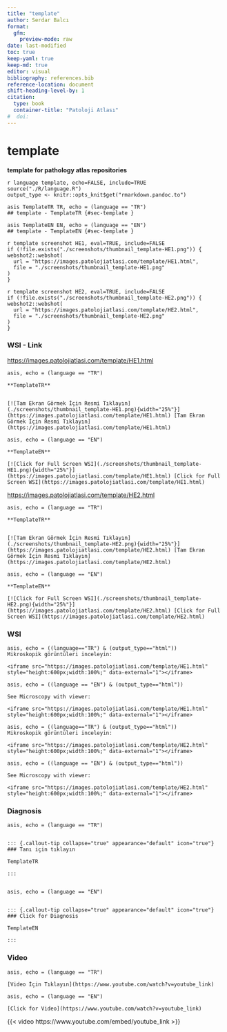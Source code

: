```yaml
---
title: "template"
author: Serdar Balcı
format:
  gfm:
    preview-mode: raw
date: last-modified 
toc: true
keep-yaml: true
keep-md: true
editor: visual
bibliography: references.bib
reference-location: document
shift-heading-level-by: 1
citation:
  type: book
  container-title: "Patoloji Atlası"
#  doi: 
---
```







# template


**template for pathology atlas repositories**








<title>TemplateEN TemplateTR</title>
<meta name="keywords" content="TemplateEN, TemplateTR, patoloji, atlas, pathology, whole slide image">
<meta name="description" content="TemplateEN TemplateTR">





```
r language template, echo=FALSE, include=TRUE
source("./R/language.R")
output_type <- knitr::opts_knit$get("rmarkdown.pandoc.to")
```


```
asis TemplateTR TR, echo = (language == "TR")
## template - TemplateTR {#sec-template }
```


```
asis TemplateEN EN, echo = (language == "EN")
## template - TemplateEN {#sec-template }
```






```
r template screenshot HE1, eval=TRUE, include=FALSE
if (!file.exists("./screenshots/thumbnail_template-HE1.png")) {
webshot2::webshot(
  url = "https://images.patolojiatlasi.com/template/HE1.html",
  file = "./screenshots/thumbnail_template-HE1.png"
)
}
```






```
r template screenshot HE2, eval=TRUE, include=FALSE
if (!file.exists("./screenshots/thumbnail_template-HE2.png")) {
webshot2::webshot(
  url = "https://images.patolojiatlasi.com/template/HE2.html",
  file = "./screenshots/thumbnail_template-HE2.png"
)
}
```





::::: panel-tabset


### WSI - Link










[https://images.patolojiatlasi.com/template/HE1.html](https://images.patolojiatlasi.com/template/HE1.html)





```
asis, echo = (language == "TR")

**TemplateTR**


[![Tam Ekran Görmek İçin Resmi Tıklayın](./screenshots/thumbnail_template-HE1.png){width="25%"}](https://images.patolojiatlasi.com/template/HE1.html) [Tam Ekran Görmek İçin Resmi Tıklayın](https://images.patolojiatlasi.com/template/HE1.html)
```

```
asis, echo = (language == "EN")

**TemplateEN**

[![Click for Full Screen WSI](./screenshots/thumbnail_template-HE1.png){width="25%"}](https://images.patolojiatlasi.com/template/HE1.html) [Click for Full Screen WSI](https://images.patolojiatlasi.com/template/HE1.html)

```









[https://images.patolojiatlasi.com/template/HE2.html](https://images.patolojiatlasi.com/template/HE2.html)





```
asis, echo = (language == "TR")

**TemplateTR**


[![Tam Ekran Görmek İçin Resmi Tıklayın](./screenshots/thumbnail_template-HE2.png){width="25%"}](https://images.patolojiatlasi.com/template/HE2.html) [Tam Ekran Görmek İçin Resmi Tıklayın](https://images.patolojiatlasi.com/template/HE2.html)
```

```
asis, echo = (language == "EN")

**TemplateEN**

[![Click for Full Screen WSI](./screenshots/thumbnail_template-HE2.png){width="25%"}](https://images.patolojiatlasi.com/template/HE2.html) [Click for Full Screen WSI](https://images.patolojiatlasi.com/template/HE2.html)

```





### WSI








```
asis, echo = ((language=="TR") & (output_type=="html"))
Mikroskopik görüntüleri inceleyin:

<iframe src="https://images.patolojiatlasi.com/template/HE1.html" style="height:600px;width:100%;" data-external="1"></iframe>

```





```
asis, echo = ((language == "EN") & (output_type=="html"))

See Microscopy with viewer:

<iframe src="https://images.patolojiatlasi.com/template/HE1.html" style="height:600px;width:100%;" data-external="1"></iframe>

```







```
asis, echo = ((language=="TR") & (output_type=="html"))
Mikroskopik görüntüleri inceleyin:

<iframe src="https://images.patolojiatlasi.com/template/HE2.html" style="height:600px;width:100%;" data-external="1"></iframe>

```





```
asis, echo = ((language == "EN") & (output_type=="html"))

See Microscopy with viewer:

<iframe src="https://images.patolojiatlasi.com/template/HE2.html" style="height:600px;width:100%;" data-external="1"></iframe>

```





### Diagnosis


```
asis, echo = (language == "TR")


::: {.callout-tip collapse="true" appearance="default" icon="true"}
### Tanı için tıklayın

TemplateTR

:::


```


```
asis, echo = (language == "EN")


::: {.callout-tip collapse="true" appearance="default" icon="true"}
### Click for Diagnosis

TemplateEN

:::

```








### Video



```
asis, echo = (language == "TR")

[Video İçin Tıklayın](https://www.youtube.com/watch?v=youtube_link)

```


```
asis, echo = (language == "EN")

[Click for Video](https://www.youtube.com/watch?v=youtube_link)

```



::: {.content-visible when-format="html"}

{{< video https://www.youtube.com/embed/youtube_link >}}

:::






:::::












